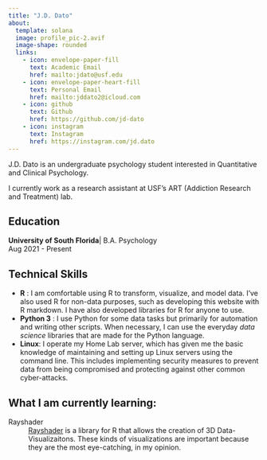 ```yaml
---
title: "J.D. Dato"
about:
  template: solana
  image: profile_pic-2.avif
  image-shape: rounded
  links:
    - icon: envelope-paper-fill
      text: Academic Email
      href: mailto:jdato@usf.edu
    - icon: envelope-paper-heart-fill
      text: Personal Email
      href: mailto:jddato2@icloud.com
    - icon: github
      text: Github
      href: https://github.com/jd-dato
    - icon: instagram
      text: Instagram
      href: https://instagram.com/jd.dato
---
```


J.D. Dato is an undergraduate psychology student interested in Quantitative and Clinical Psychology.

I currently work as a research assistant at USF's ART (Addiction Research and Treatment) lab.

## Education

**University of South Florida**| B.A. Psychology   
Aug 2021 - Present

## Technical Skills

* **R** : I am comfortable using R to transform, visualize, and model data. I've also used R for non-data purposes, such as developing this website with R markdown. I have also developed libraries for R for anyone to use.
* **Python 3** : I use Python for some data tasks but primarily for automation and writing other scripts. When necessary, I can use the everyday *data science* libraries that are made for the Python language.
* **Linux**: I operate my Home Lab server, which has given me the basic knowledge of maintaining and setting up Linux servers using the command line. This includes implementing security measures to prevent data from being compromised and protecting against other common cyber-attacks.



## What I am currently learning:

Rayshader
: [Rayshader](https://www.rayshader.com) is a library for R that allows the creation of 3D Data-Visualizaitons. These kinds of visualizations are important because they are the most eye-catching, in my opinion.




